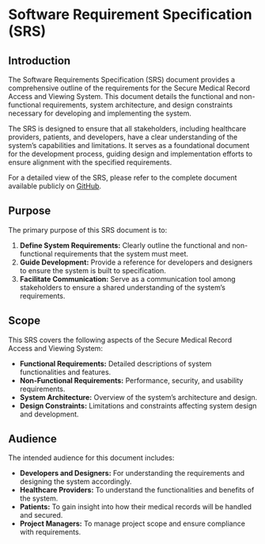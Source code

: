# Software Requirement Specification (SRS)

## Introduction
The Software Requirements Specification (SRS) document provides a comprehensive outline of the requirements for the Secure Medical Record Access and Viewing System. This document details the functional and non-functional requirements, system architecture, and design constraints necessary for developing and implementing the system.

The SRS is designed to ensure that all stakeholders, including healthcare providers, patients, and developers, have a clear understanding of the system’s capabilities and limitations. It serves as a foundational document for the development process, guiding design and implementation efforts to ensure alignment with the specified requirements.

For a detailed view of the SRS, please refer to the complete document available publicly on [GitHub](https://github.com/SHIFA-HEALTHCARE/SHIFA-DOCS/blob/main/public/srs.pdf).

## Purpose
The primary purpose of this SRS document is to:

1. **Define System Requirements:** Clearly outline the functional and non-functional requirements that the system must meet.
2. **Guide Development:** Provide a reference for developers and designers to ensure the system is built to specification.
3. **Facilitate Communication:** Serve as a communication tool among stakeholders to ensure a shared understanding of the system’s requirements.

## Scope
This SRS covers the following aspects of the Secure Medical Record Access and Viewing System:

* **Functional Requirements:** Detailed descriptions of system functionalities and features.
* **Non-Functional Requirements:** Performance, security, and usability requirements.
* **System Architecture:** Overview of the system’s architecture and design.
* **Design Constraints:** Limitations and constraints affecting system design and development.

## Audience
The intended audience for this document includes:

* **Developers and Designers:** For understanding the requirements and designing the system accordingly.
* **Healthcare Providers:** To understand the functionalities and benefits of the system.
* **Patients:** To gain insight into how their medical records will be handled and secured.
* **Project Managers:** To manage project scope and ensure compliance with requirements.